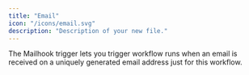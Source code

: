 ```yaml
---
title: "Email"
icon: "/icons/email.svg"
description: "Description of your new file."
---
```


The Mailhook trigger lets you trigger workflow runs when an email is received on a uniquely generated email address just for this workflow.

## 
